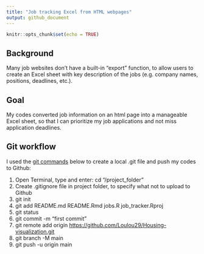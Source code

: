 ```yaml
---
title: "Job tracking Excel from HTML webpages"
output: github_document
---
```


```r
knitr::opts_chunk$set(echo = TRUE)
```

## Background

Many job websites don't have a built-in "export" function, to allow users to create an Excel sheet with key description of the jobs (e.g. company names, positions, deadlines, etc.).

## Goal

My codes converted job information on an html page into a manageable Excel sheet, so that I can prioritize my job applications and not miss application deadlines.

## Git workflow

I used the [git commands](https://www.youtube.com/watch?v=wrb7Gge9yoE) below to create a local .git file and push my codes to Github:

1.  Open Terminal, type and enter: cd "/project_folder"
2.  Create .gitignore file in project folder, to specify what not to upload to Github
3.  git init
4.  git add README.md README.Rmd jobs.R job_tracker.Rproj
5.  git status
6.  git commit -m "first commit"
7.  git remote add origin <https://github.com/Loulou29/Housing-visualization.git>
8.  git branch -M main
9.  git push -u origin main
